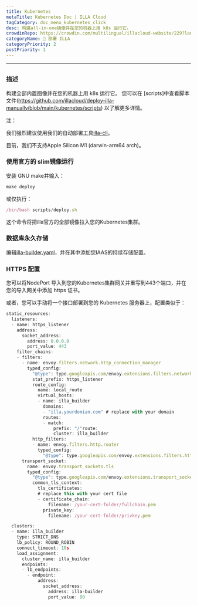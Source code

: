 ```yaml
---
title: Kubernetes
metaTitle: Kubernetes Doc | ILLA Cloud
tagCategory: doc_menu_kubernetes_click
desc: 构建all-in-one镜像并在您的机器上用 k8s 运行它。
crowdinRepo: https://crowdin.com/multilingual/illacloud-website/229?languages=zhcn&filter=basic&value=0
categoryName: 👷 部署 ILLA
categoryPriority: 2
postPriority: 1
---
```


* * *

## <h2 hidden>Kubernetes</h2>

### 描述

构建全部内置图像并在您的机器上用 k8s 运行它。 您可以在 [scripts]中查看脚本文件(https://github.com/illacloud/deploy-illa-manually/blob/main/kubernetes/scripts) 以了解更多详情。

注：

我们强烈建议使用我们的自动部署工具[illa-cli](https://github.com/illacloud/illa)。

目前，我们不支持Apple Silicon M1 (darwin-arm64 arch)。

### 使用官方的 slim镜像运行

安装 GNU make并输入：

```jsx
make deploy
```

或仅执行：

```jsx
/bin/bash scripts/deploy.sh
```

这个命令将把illa官方的全部镜像拉入您的Kubernetes集群。

### 数据库永久存储

编辑[illa-builder.yaml](https://github.com/illacloud/deply-illa-manualy/blob/main/kubernetes/illa-builder.yaml)，并在其中添加您IAAS的持续存储配置。

### HTTPS 配置

您可以将NodePort 导入到您的Kubernetes集群网关并重写到443个端口，并在您的导入网关中添加 https 证书。

或者，您可以手动将一个接口部署到您的 Kubernetes 服务器上，配置类似于：

```jsx
static_resources:
  listeners:
  - name: https_listener
    address:
      socket_address:
        address: 0.0.0.0
        port_value: 443
    filter_chains:
    - filters:
      - name: envoy.filters.network.http_connection_manager
        typed_config:
          "@type": type.googleapis.com/envoy.extensions.filters.network.http_connection_manager.v3.HttpConnectionManager
          stat_prefix: https_listener
          route_config:
            name: local_route
            virtual_hosts:
            - name: illa_builder
              domains:
              - "illa.yourdomian.com" # replace with your domain
              routes:
              - match:
                  prefix: "/"route:
                  cluster: illa_builder
          http_filters:
          - name: envoy.filters.http.router
            typed_config:
              "@type": type.googleapis.com/envoy.extensions.filters.http.router.v3.Router
      transport_socket:
        name: envoy.transport_sockets.tls
        typed_config:
          "@type": type.googleapis.com/envoy.extensions.transport_sockets.tls.v3.DownstreamTlsContext
          common_tls_context:
            tls_certificates:
            # replace this with your cert file
            - certificate_chain:
                filename: /your-cert-folder/fullchain.pem
              private_key:
                filename: /your-cert-folder/privkey.pem

  clusters:
  - name: illa_builder
    type: STRICT_DNS
    lb_policy: ROUND_ROBIN
    connect_timeout: 10s
    load_assignment:
      cluster_name: illa_builder
      endpoints:
      - lb_endpoints:
        - endpoint:
            address:
              socket_address:
                address: illa-builder
                port_value: 80
```
